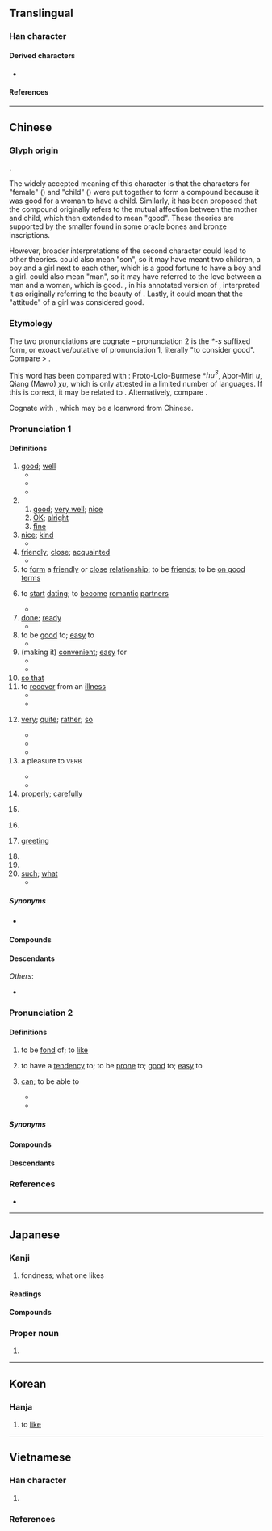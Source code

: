 {{also|女子}}
{{character info/new}}
==Translingual==
{{stroke order|strokes=6}}
{{stroke order|type=animate}}

===Han character===
{{Han char|rn=38|rad=女|as=03|sn=6|four=47447|canj=VND|ids=⿰女子}}

====Derived characters====
* {{l|mul|[[𠲡]], [[𭖝]], [[𭰕]], [[𬫓]], [[𫱪]], [[𪦟]], [[𫚻]], [[𭀿]], [[𡘏]], [[䒵]], [[孬]], [[𪥸]], [[恏]], [[𭁮]], [[𥁨]], [[𭒊]], [[𪀮]], [[𡤟]]}}

====References====
{{Han ref|kx=0255.110|dkj=06053|dj=0518.120|hdz=21028.010|uh=597D}}

----

==Chinese==
{{zh-forms|alt=𡥃}}

===Glyph origin===
{{Han etyl}}
{{Han compound|女|子|t1=woman|t2=child|ls=ic}}.

The widely accepted meaning of this character is that the characters for "female" ({{l|zh|女}}) and "child" ({{l|zh|子}}) were put together to form a compound because it was good for a woman to have a child. Similarly, it has been proposed that the compound originally refers to the mutual affection between the mother and child, which then extended to mean "good". These theories are supported by the smaller {{l|zh|子}} found in some oracle bones and bronze inscriptions.

However, broader interpretations of the second character {{l|zh|子}} could lead to other theories. {{l|zh|子}} could also mean "son", so it may have meant two children, a boy and a girl next to each other, which is a good fortune to have a boy and a girl. {{l|zh|子}} could also mean "man", so it may have referred to the love between a man and a woman, which is good. {{w|Duan Yucai}}, in his annotated version of ''{{w|Shuowen}}'', interpreted it as originally referring to the beauty of {{zh-l|女子|woman}}. Lastly, it could mean that the "attitude" of a girl was considered good.

===Etymology===
The two pronunciations are cognate – pronunciation 2 is the ''*-s'' suffixed form, or exoactive/putative of pronunciation 1, literally "to consider good". Compare {{och-l|惡|id=3|[[bad]]; [[evil]]}} > {{och-l|惡|id=2|to consider [[bad]]; to [[hate]]}}.

This word has been compared with {{inh|zh|sit-pro|*hu||to raise; to rear; to nourish}}: Proto-Lolo-Burmese *''hu<sup>3</sup>'', Abor-Miri ''u'', Qiang (Mawo) ''χu'', which is only attested in a limited number of languages. If this is correct, it may be related to {{och-l|畜|to raise; to rear; domesticated animal}}. Alternatively, compare {{cog|bo|མཁོ||necessary, important}}.

Cognate with {{cog|bca|hux||good}}, which may be a loanword from Chinese.

===Pronunciation 1===
{{zh-pron
|m=hǎo
|ma=y
|dg=хо2
|c=hou2
|ca=Yue-hou2.ogg
|h=pfs=hó
|md=hō̤
|mn=hó/qz,zz:hóⁿ
|mn-t=ho2/hao2
|mn-t_note=ho2 - vernacular; hao2 - literary
|w=2hau
|mc=1
|oc=1,1
|cat=a,adv,v
}}

====Definitions====
{{zh-hanzi}}

# [[good]]; [[well]]
#* {{zh-ant|壞}}
#* {{zh-x|你 好 嗎？|How are you?}}
#* {{zh-x|真 是 個 好 主意！|That's a '''good''' idea!}}
# {{n-g|Used as an interjection}}
## [[good]]; [[very well]]; [[nice]]
## [[OK]]; [[alright]]
## [[fine]]
# [[nice]]; [[kind]]
#* {{zh-x|他們 對 我 很 好。|They are very '''kind''' to me.}}
# [[friendly]]; [[close]]; [[acquainted]]
#* {{zh-x|好 朋友|'''good''' friend}}
# to [[form]] a [[friendly]] or [[close]] [[relationship]]; to be [[friend]]s; to be [[on good terms]]
# {{lb|zh|specifically}} to [[start]] [[dating]]; to [[become]] [[romantic]] [[partner]]s
#* {{zh-x|他 倆 好 上 了。}}
# [[done]]; [[ready]]
#* {{zh-x|我 就 要 好 了。|I'll be '''ready''' very soon.}}
# to be [[good]] to; [[easy]] to
#* {{zh-x|這 水龍頭 好 擰。|This tap turns '''easily'''.}}
# (making it) [[convenient]]; [[easy]] for
#* {{zh-x|把 東西 收拾 乾淨，我 好 打掃 房間。|Put stuff away so that I can clean the room.}}
#* {{zh-x|他們 用 鏡子 反射 陽光，好 讓 救援 飛機 發現。|They used a mirror to reflect sunlight and help the search-and-rescue aircraft find them.}}
# [[so that]]
# to [[recover]] from an [[illness]]
#* {{zh-x|佢 病 咗 幾 個 月 都 仲 未 好。|He's been sick for several months and still hasn't '''recovered'''.|C}}
#* {{zh-x|好返|to get better; to recover; to heal|C}}
# {{lb|zh|somewhat|dialectal}} [[very]]; [[quite]]; [[rather]]; [[so]]
#* {{zh-x|我 好 興奮 啊！|I'm '''so''' excited!}}
#* {{zh-x|好 幾 天|quite a few days}}
#* {{zh-x|我 個 中文{man4-2} 老師 '''好''' 好 人 㗎！|My Chinese teacher is a '''very''' nice person!|C-GZ}}
# a pleasure to <small>VERB</small>
#: {{zh-x|好吃|delicious}}
#* {{zh-x|好用|a joy to use}}
#* {{zh-x|好聽|pleasant-sounding}}
# [[properly]]; [[carefully]]
#: {{zh-x|記得 帶 好 雨具！|Remember to bring along rain gear! / Make sure your rain gear is on you!}}
#: {{zh-x|聽 好 了！|Now listen carefully!}}
# {{n-g|Particle used after verbs to denote the completion or near-completion of an action.}}
#: {{zh-x|作業 做 好 了 嗎？|Have you finished your homework?}}
# {{n-g|Used after a [[noun]] or [[pronoun]] as a [[greeting]].}}
#: {{zh-x|你.好|hello}}
#: {{zh-x|大家.好|hello, everyone}}
#: {{zh-x|老師 好|hello, teacher}}
# [[greeting]]
#: {{zh-x|問好}}
#: {{zh-x|替 我 給 你 媽 帶 個 好兒{r}。}}
# {{n-g|Particle denoting agreement, support or wish to terminate a conversation.}}
# {{n-g|Particle denoting dissatisfaction in ironical sentences.}}
# [[such]]; [[what]]
#* {{zh-x|好 一 朵 美麗 的 茉莉花。|What a beautiful jasmine.}}

=====Synonyms=====
* {{sense|very}}
{{zh-dial|很}}

====Compounds====
{{zh-der|好比|好不|好不容易|好吃|好醜|好處|好處費|好歹|好的|好端端|好多|好法|好感|好過|好漢|好好|好好先生|好喝|好話|好壞|好貨|好幾|好傢伙|好景不長|好久|好看|好賴|好了傷疤忘了痛|好力寶|好臉|好馬不吃回頭草|好孬|好評|好氣|好球|好兒|好惹|好人|好人好事|好人家|好日子|好容易|好上加好|好生|好聲好氣|好使|好事|好事不出門，惡事傳千里|好事不宜遲|好事多磨|好手|好受|好說|好說歹說|好說話|好死|好似|好天|好聽|好玩|好聞|好戲|好像|好小子|好笑|好些|好心|好心不得好報|好性|好樣|好意|好意思|好用|好友|好運|好在|好找|好轉|好自為之|好走|好食|友好條約|好沒意思|不好受|好東西|不懷好意|交好|三好兩歹|好事天慳|恰到好處|好景不常|好聚好散|不好了|學好|不好啟齒|不好弄|大好|好樣子|好酒好肉|做好做歉|幸好|好夢|好癩|最好|好眼力|備受好評|做好看|做好做惡|三好兩歉|做好做歹|好語似珠|大事不好|好看錢|唱好|可知是好|好夢難圓|安好|一床兩好|不恰好|好死不死|好來寶|做歉做好|好主兒|做好事|三好兩怯|上好|好造化|和好|完好|一雙兩好|好本領|問好|好酒|好康|弄好|恰好|好景|不得好死|不識好歹|好欺負|好官|大好河山|忘年之好|好言好語|愛好兒|好不自在|天道好還|好道|好若|好搭檔|待好|好言相勸|好人難做|好缺|好朋友|嘖嘖稱好|帶個好|好兆頭|好彩頭|好書|好絕|好辦|好時好日|好言|剛好|夫婦好合|好麼|好是|好情|好夢難成|好望角|娟好|好心好意|好手如雲|完好無缺|好模好樣|嫌好道醜|嫌好道惡|嘴不好|和好如初|姣好|好體面|好頭腦|好險|好逑|好身手|好話兒|好菜|好花|好自在|好纏|好相識|好球帶|好獃|好爵|好法子|好沒生|好樣兒的|好日|好收場|好手好腳|好一日兒|好性氣|好性子|好弱|好姻緣|好大膽|好喬|好合|好半天|好剛口|好兄弟|好事多魔|好事多慳|好了歌|好主意|好一陣|好一會|好學|哥倆好|好名|也好|好籤|好早晚|好個|好鳥|大好老|好物|可不好|不論好壞|好心腸|好愻|不好惹|好萊塢|好人物|完好如初|廣受好評|好些時|好事多妨|不知好歹|好把式|只好|兩姓之好|叫好|好消息|便好道|好不好|可好|友好|不好過|多少是好|三五好友|好生意|不分好歹|不好意思|修好|倒好|兩相好|好離好散|便好|好報|好買賣|不知好歉|不好看|正好|暢好|新好男人|爛好人|相好|有話好說|有好有壞|拍手叫好|百年之好|搞不好|拿手好戲|百歲之好|有好兒|新好女人|月圓花好|滿好|秦晉之好|百年好合|示好|碰頭好兒|昆弟之好|甘言好辭|看好|瘡好忘痛|沒好氣|病好|求好心切|琴瑟之好|有個好歹|為好成歉|滿好個|燕好|濫好人|拉相好|江湖好漢|欠好|琴瑟和好|攀相好|朱陳之好|沒好意思|親朋好友|行好積德|賣好|言歸於好|言歸于好|要好|至好|隳好|絕妙好辭|總角之好|至親好友|花好月圓|頂好|綠林好漢|較好|還好|美好|討好|竹馬之好|轉看轉好|要好成歉|頂尖好手|結好|老好人|老相好|通好|重修舊好|英雄好漢|通家之好|辦好|要人好看|說好|買好|說好說歹|討好賣乖|言歸和好|見好就收|見好|良好|舊好|好家伙|汝好:lí hó}}

====Descendants====
{{CJKV||こう|호|hảo}}
''Others'':
* {{desc|bor=1|vi|hẩu||kind, good, delicious}}

===Pronunciation 2===
{{zh-pron
|m=hào,a=y
|c=hou3
|h=pfs=hau
|md=hó̤
|mn=hòⁿ
|mn-t=haon3
|w=2hau
|mc=2
|oc=2,2
|cat=v
}}

====Definitions====
{{zh-hanzi}}

# to be [[fond]] of; to [[like]]
#: {{zh-x|好{hào}學不倦|to '''like''' to learn without feeling tired}}
#: {{zh-x|餃子{zi} 多 香 啊！我 就 好{hào} 這{zhèn}麼 一 口兒{r}！|The dumplings smell so delicious! I indeed '''like''' this!|M-UIB}}
# to have a [[tendency]] to; to be [[prone]] to; [[good]] to; [[easy]] to
# {{lb|zh|dialectal Mandarin|Wu}} [[can]]; to be able to
#* {{zh-also|會|可以}}
#* {{zh-x|儂 好 流利 個 講 上海話 𠲎？|'''Can''' you speak Shanghainese fluently?|SH}}

=====Synonyms=====
{{zh-dial|喜歡}}

====Compounds====
{{zh-der|好吃|好大喜功|好動|好高騖遠|好客|好奇|好強|好色|好尚|好勝|好事|好為人師|好惡|好行小惠|好學|好逸惡勞|好戰|好整以暇|好事者|好謀而成|好財|不好言笑|公諸同好|好學深思|好善樂施|好弄玄虛|好色之徒|好事貪功|富而好施|好內|同好|不好|偏好|愛才好士|愛人好士|宿好|好義|好善惡惡|好勇鬥狠|好學不倦|好利|好賭|急公好義|不好說話|好貨|好問|好音|好利忘義|好鬥|富而好禮|好生惡殺|愛好|嗜好|喜好|好丹非素|好奇心|嫉惡好善|好事之徒|好辯|好賢禮士|好謀善斷|好諛惡直|好行小慧|好自矜誇|好管閒事|好生|好施樂善|好學專輯|好善嫉惡|好吃懶做|好古|好生之德|一無所好|好謀|好施小惠|好謀無斷|世好|好口|潔身自好|欽賢好士|投其所好|疾惡好善|樂善好義|爭強好勝|樂善好施|玩好|癖好|游手好閒|禮賢好士|輕財好義|篤信好古|自好|葉公好龍|輕財好士|豪俠好義|酷好|荒功好頑|貪財好賄|貪安好逸|阿其所好|輕財好施|篤學好古|阿好|遊手好閒|貪財好色|篤志好學}}

====Descendants====
{{CJKV||こう|호|hiếu}}

===References===
* {{R:yue:Hanzi}}

{{zh-cat|Beginning|Elementary|Intermediate}}

----

==Japanese==

===Kanji===
{{ja-kanji|grade=4|rs=女03}}

# fondness; what one likes

====Readings====
{{ja-readings
|goon=こう
|kanon=こう
|kun=す-く, この-む, このみ, よ-い, よし, よしみ-, すめよい, すめよし, よろし, よろし.い
}}

====Compounds====
{{der5|lang=ja|{{ja-r|好き|すき}}
|{{ja-r|好物|こうぶつ}}
|{{ja-r|好敵手|こうてきしゅ}}
|{{ja-r|良好|りょうこう}}
|{{ja-r|愛好|あいこう}}
|{{ja-r|良好|りょうこう}}
|{{ja-r|友好|ゆうこう}}
|{{ja-r|嗜好品|しこうひん}}
|{{ja-r|好感|こうかん}}
|{{ja-r|好転|こうてん}}
|{{ja-r|好事|こうず}}
}}

===Proper noun===
{{ja-pos|proper|よしみ}}

# {{given name|male|lang=ja|sort=よしみ}}

----

==Korean==

===Hanja===
{{ko-hanja|hangeul=호|rv=ho|mr=ho}}

# to [[like]]

----

==Vietnamese==

===Han character===
{{vi-readings|rs=女03
|hanviet=hiếu-tdcndg;tdcntd;gdhn, hảo-tdcndg;tdcntd;gdhn
|phienthiet=呼到 hô đáo, 呼晧 hô hạo
|nom=hiếu-tdcndg;tdcntd;btcn, háu-tdcndg;gdhn;btcn, háo-tdcndg;gdhn, hảo-tdcntd;btcn, hẩu-tdcndg;gdhn, hấu-gdhn, hão-btcn, hếu-btcn
}}

# {{defn|lang=vi|sort=女03}}

===References===
<references/>